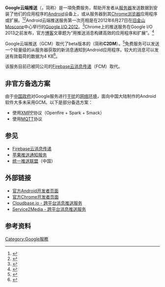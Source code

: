 {{NoteTA
|G1 = IT
}}
{{各地中文名
|cn = Google云消息传递、Google云端推送
|tw = Google雲端通訊
}}
'''Google云端推送'''（{{lang-en|'''G'''oogle '''C'''loud '''M'''essaging}}，简称'''{{lang|en|GCM}}'''）是一項免費服务，帮助开发者从[[服务器|服务器]]发送数据到安装了他们的应用程序的[[Android|Android]]设备上，或从服务器到其[[Google_Chrome|Chrome浏览器]]应用程序或扩展。<ref name="GCM Android 開發人員說明">{{Cite web |url = https://support.google.com/googleplay/android-developer/answer/2663268?hl=zh-Hant |title = Google雲端通訊 (GCM) - Android 開發人員說明 |publisher = Google |language = zh-hant |accessdate = 2014-11-12 |quote =  |archiveurl = https://web.archive.org/web/20141112005242/https://support.google.com/googleplay/android-developer/answer/2663268?hl=zh-Hant |archivedate = 2014-11-12 |dead-url = no }}</ref><ref name="GCM Android Developer帮助">{{Cite web |url = https://support.google.com/googleplay/android-developer/answer/2663268?hl=zh-Hans |title = Google云消息传递(GCM) - Android Developer帮助 |publisher = Google |language = zh-hans |accessdate = 2014-11-12 |quote =  |archiveurl = https://web.archive.org/web/20141112010425/https://support.google.com/googleplay/android-developer/answer/2663268?hl=zh-Hans |archivedate = 2014-11-12 |dead-url = no }}</ref>Android云端推送服务第一次亮相是在2012年6月27日在[[旧金山|旧金山]]Moscone中心举行的[[Google_I/O|Google I/O 2012]]。<ref name = "Google’s New Cloud Messaging System Does More for Less – Gizmodo">{{cite web
 | last = Tarantola
 | first = Andrew
 | title = Google’s New Cloud Messaging System Does More for Less
 | url = http://gizmodo.com/5921766/android-messaging-is-headed-to-the-cloud
 | work = [[Gizmodo|Gizmodo]]
 | accessdate = {{Start date|2012|08|10}}
 | date = {{Start date|2010|06|27}}
 | archive-date = 2018-08-21
 | archive-url = https://web.archive.org/web/20180821160531/https://gizmodo.com/5921766/android-messaging-is-headed-to-the-cloud
 | dead-url = no
 }}</ref>Chrome上的推送服务在Google I/O 2013之前发布，官方[[博客|博客]]文章题为“用推送消息构建高效的应用程序和扩展”。<ref name = "Building efficient apps and extensions with push messaging">{{cite web
 | last = Scott
 | first = Mark
 | title = Building efficient apps and extensions with push messaging
 | url = http://googledevelopers.blogspot.com/2013/05/building-efficient-apps-and-extensions.html
 | work = [[Google|Google]]
 | accessdate = {{Start date|2013|05|14}}
 | date = {{Start date|2013|05|09}}
 | archive-date = 2016-03-08
 | archive-url = https://web.archive.org/web/20160308075708/http://googledevelopers.blogspot.com/2013/05/building-efficient-apps-and-extensions.html
 | dead-url = no
 }}</ref>

Google云端推送（GCM）取代了beta版本的{{tsl|en|Android Cloud to Device Messaging|Android云端至设备推送}}（简称'''C2DM'''）。<ref name="androidans">{{cite web|url=https://support.google.com/googleplay/android-developer/support/bin/answer.py?hl=en&answer=2663268|title=Google Cloud Messaging (GCM) - Google Play for Developers Help|publisher=Google Inc}}</ref>免费服务可以发送一个轻量级的从服务器获取的新消息通知到Android应用程序。较大的消息可以发送有效载荷的数据为4 KB<ref name="Google Cloud Messaging Reference">{{cite web|url=http://developer.android.com/guide/google/gcm/index.html|title=Google Cloud Messaging for Android|publisher=Google Inc|accessdate=2013-07-05|archive-date=2012-12-01|archive-url=https://web.archive.org/web/20121201014412/http://developer.android.com/guide/google/gcm/index.html|dead-url=no}}</ref>。

该服务目前已被同公司的[[Firebase云消息传递|Firebase云消息传递]]（FCM）取代。

== 非官方备选方案 ==
由于[[中華人民共和國政府|中国政府]]对Google服务进行[[防火长城|干扰]]的[[谷歌退出中国大陆事件|网络环境]]，面向中国大陆制作的Android软件大多未采用GCM。以下是部分备选方案：
* 使用[[XMPP|XMPP]]协议（Openfire + Spark + Smack）
* 使用[[MQTT|MQTT]]协议

==参见==
*[[Firebase云消息传递|Firebase云消息传递]]
*[[苹果推送通知服务|苹果推送通知服务]]
*[[统一推送联盟|统一推送联盟]]（中国）

==外部链接==
* [http://developer.android.com/google/gcm/index.html 官方Android开发者页面] {{Wayback|url=http://developer.android.com/google/gcm/index.html |date=20150517231233 }}
* [https://web.archive.org/web/20130707021518/http://developer.chrome.com/apps/cloudMessaging.html 官方Chrome开发者页面]
* [https://web.archive.org/web/20130624233144/http://cloudbase.io/ Cloudbase.io - 跨平台消息推送服务]
* [http://service2media.com  Service2Media - 跨平台消息推送服务] {{Wayback|url=http://service2media.com/ |date=20170726085017 }}

==参考资料==
{{reflist}}

{{Android}}

[[Category:Google服務|Category:Google服務]]